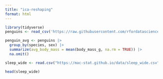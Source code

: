 ```yaml
---
title: "ica-reshaping"
format: html
---
```


```r
library(tidyverse)
penguins <- read_csv('https://raw.githubusercontent.com/rfordatascience/tidytuesday/master/data/2020/2020-07-28/penguins.csv')
```
```r
penguin_avg <- penguins |> 
  group_by(species, sex) |> 
  summarize(avg_body_mass = mean(body_mass_g, na.rm = TRUE)) |> 
  na.omit()
```

```r
sleep_wide <- read.csv("https://mac-stat.github.io/data/sleep_wide.csv")
```


```r
head(sleep_wide)
```
```r

```


